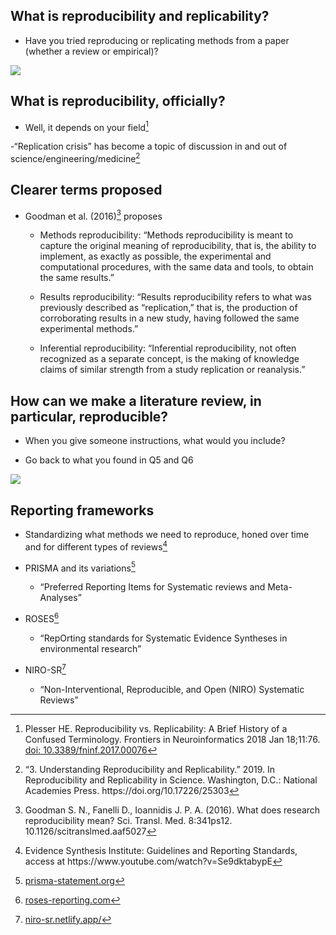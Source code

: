 
## What is reproducibility and replicability?

- Have you tried reproducing or replicating methods from a paper (whether a review or empirical)?

![](qr_codes/qrcode_padlet_reviews.png)

## What is reproducibility, officially?

- Well, it depends on your field^[Plesser HE. Reproducibility vs. Replicability: A Brief History of a Confused Terminology. Frontiers in Neuroinformatics 2018 Jan 18;11:76. [doi: 10.3389/fninf.2017.00076](https://pmc.ncbi.nlm.nih.gov/articles/PMC5778115/)]

-"Replication crisis" has become a topic of discussion in and out of science/engineering/medicine^[“3. Understanding Reproducibility and Replicability.” 2019. In Reproducibility and Replicability in Science. Washington, D.C.: National Academies Press. https://doi.org/10.17226/25303]

## Clearer terms proposed

- Goodman et al. (2016)^[Goodman S. N., Fanelli D., Ioannidis J. P. A. (2016). What does research reproducibility mean? Sci. Transl. Med. 8:341ps12. 10.1126/scitranslmed.aaf5027] proposes

  - Methods reproducibility: "Methods reproducibility is meant to capture the original meaning of reproducibility, that is, the ability to implement, as exactly as possible, the experimental and computational procedures, with the same data and tools, to obtain the same results."

  - Results reproducibility: "Results reproducibility refers to what was previously described as “replication,” that is, the production of corroborating results in a new study, having followed the same experimental methods."

  - Inferential reproducibility: "Inferential reproducibility, not often recognized as a separate concept, is the making of knowledge claims of similar strength from a study replication or reanalysis."




## How can we make a literature review, in particular, reproducible?

- When you give someone instructions, what would you include?

- Go back to what you found in Q5 and Q6

![](qr_codes/qrcode_padlet_reviews.png)


## Reporting frameworks

- Standardizing what methods we need to reproduce, honed over time and for different types of reviews^[Evidence Synthesis Institute: Guidelines and Reporting Standards, access at https://www.youtube.com/watch?v=Se9dktabypE]

- PRISMA and its variations^[[prisma-statement.org](https://www.prisma-statement.org/)]
  - "Preferred Reporting Items for Systematic reviews and Meta-Analyses"

- ROSES^[[roses-reporting.com](https://www.roses-reporting.com/)]
  - "RepOrting standards for Systematic Evidence Syntheses in environmental research"

- NIRO-SR^[[niro-sr.netlify.app/](https://niro-sr.netlify.app/)]
   - "Non-Interventional, Reproducible, and Open (NIRO) Systematic Reviews"
